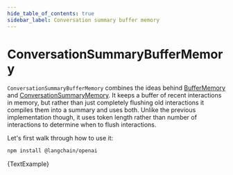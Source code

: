 ```yaml
---
hide_table_of_contents: true
sidebar_label: Conversation summary buffer memory
---
```


# ConversationSummaryBufferMemory

`ConversationSummaryBufferMemory` combines the ideas behind [BufferMemory](/docs/modules/memory/how_to/buffer) and [ConversationSummaryMemory](/docs/modules/memory/how_to/summary).
It keeps a buffer of recent interactions in memory, but rather than just completely flushing old interactions it compiles them into a summary and uses both. Unlike the previous implementation though, it uses token length rather than number of interactions to determine when to flush interactions.

Let's first walk through how to use it:



<IntegrationInstallTooltip></IntegrationInstallTooltip>

```bash npm2yarn
npm install @langchain/openai
```

<CodeBlock language="typescript">{TextExample}</CodeBlock>
